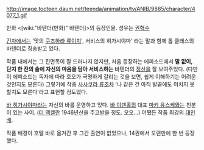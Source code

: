 http://image.tocteen.daum.net/teenda/animation/tv/ANIB/9885/character/4077_1.gif

만화 <[wiki:"바텐더(만화)" 바텐더]>의 등장인물. 성우는 [[권혁수]]

[[긴자]]에서는 '맛의 [[쿠즈하라 류이치]]', 서비스의 히가시야마' 라는 말과 함께 톱 클래스의 바텐더로 칭송받고 있다.

작품 내에서는 그 진면목이 잘 드러나지 않지만, 처음 등장하는 에피소드에서 '''말 없이, 단지 한 잔의 술에 자신의 마음을 담아 서비스하는''' 바텐더의 [[정신]]을 잘 보여주었다. (다만 이 에피소드는 독자에 따라 호오가 극명하게 갈리는 것을 보면, 쉽게 이해하기는 어려운 것인지도 모른다) 그렇기에 작중 [[사사쿠라 류]]조차 '나 같은 건 아직 발끝에도 미치지 못할지도 모른다'라고 표현할 정도였다.

[[바 히가시야마]]라는 자신의 바를 운영하고 있다. [[바 이덴홀]]의 대표 [[마키 유스케]]와는 친분이 있는 사이. ([[더 맥켈란]] 1946년산을 주고받을 정도. 오오...) 어쨌든 작품 최강의 [[대인배]].

작품 배경이 호텔 바로 옮겨간 후 그간 출연이 없었으나, 14권에서 오랜만에 한 번 등장했다.
